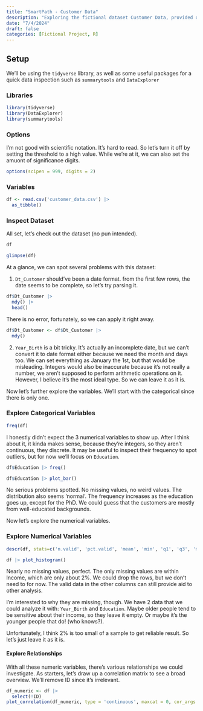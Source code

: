 ```yaml
---
title: "SmartPath - Customer Data"
description: "Exploring the fictional dataset Customer Data, provided during SmartPath Data Analyst Bootcamp"
date: "7/4/2024"
draft: false
categories: [Fictional Project, R]
---
```


## Setup

We'll be using the `tidyverse` library, as well as some useful packages for a quick data inspection such as `summarytools` and `DataExplorer`

### Libraries

```r
library(tidyverse)
library(DataExplorer)
library(summarytools)
```

### Options

I'm not good with scientific notation. It's hard to read. So let's turn it off by setting the threshold to a high value. While we're at it, we can also set the amuont of significance digits. 

```r
options(scipen = 999, digits = 2)
```

### Variables

```r
df <- read.csv('customer_data.csv') |> 
  as_tibble()
```

### Inspect Dataset

All set, let's check out the dataset (no pun intended). 

```r
df
```

```r
glimpse(df)
```

At a glance, we can spot several problems with this dataset:

1.  `Dt_Customer` should've been a date format. from the first few rows, the date seems to be complete, so let's try parsing it.

```r
df$Dt_Customer |> 
  mdy() |> 
  head()
```
There is no error, fortunately, so we can apply it right away.

```r
df$Dt_Customer <- df$Dt_Customer |> 
  mdy()
```


2.  `Year_Birth` is a bit tricky. It's actually an incomplete date, but we can't convert it to date format either because we need the month and days too. We can set everything as January the 1st, but that would be misleading. Integers would also be inaccurate because it's not really a number, we aren't supposed to perform arithmetic operations on it. However, I believe it's the most ideal type. So we can leave it as it is. 

Now let's further explore the variables. We'll start with the categorical since there is only one.

### Explore Categorical Variables

```r
freq(df)
```
I honestly didn't expect the 3 numerical variables to show up. After I think about it, it kinda makes sense, because they're integers, so they aren't continuous, they discrete. It may be useful to inspect their frequency to spot outliers, but for now we'll focus on `Education`.

```r
df$Education |> freq()
```

```r
df$Education |> plot_bar()
```
No serious problems spotted. No missing values, no weird values. The distribution also seems 'normal'. The frequency increases as the education goes up, except for the PhD. We could guess that the customers are mostly from well-educated backgrounds. 

Now let's explore the numerical variables.

### Explore Numerical Variables

```r
descr(df, stats=c('n.valid', 'pct.valid', 'mean', 'min', 'q1', 'q3', 'max'))
```
```r
df |> plot_histogram()
```

Nearly no missing values, perfect. The only missing values are within Income, which are only about 2%. We could drop the rows, but we don't need to for now. The valid data in the other columns can still provide aid to other analysis.

I'm interested to why they are missing, though. We have 2 data that we could analyze it with: `Year_Birth` and `Education`. Maybe older people tend to be sensitive about their income, so they leave it empty. Or maybe it's the younger people that do! (who knows?). 

Unfortunately, I think 2% is too small of a sample to get reliable result. So let's just leave it as it is.

#### Explore Relationships

With all these numeric variables, there's various relationships we could investigate. As starters, let's draw up a correlation matrix to see a broad overview. We'll remove ID since it's irrelevant. 

```r
df_numeric <- df |> 
  select(!ID)
plot_correlation(df_numeric, type = 'continuous', maxcat = 0, cor_args =  list("use" = "pairwise.complete.obs"))
```

